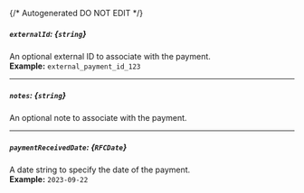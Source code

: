 {/* Autogenerated DO NOT EDIT  */}
##### `externalId`: *{`string`}*
An optional external ID to associate with the payment.
<br/>
**Example:** `external_payment_id_123`

---
##### `notes`: *{`string`}*
An optional note to associate with the payment.

---
##### `paymentReceivedDate`: *{`RFCDate`}*
A date string to specify the date of the payment.
<br/>
**Example:** `2023-09-22`

